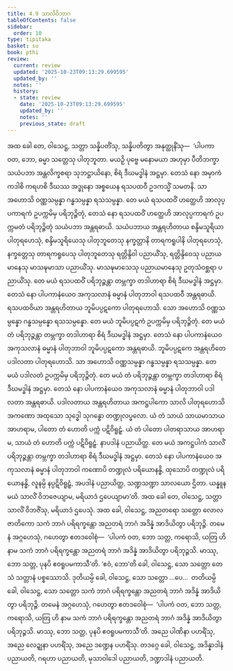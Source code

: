 ```yaml
---
title: 4.9 သာလိဝိဘာဂ
tableOfContents: false
sidebar:
  order: 10
type: tipitaka
basket: su
book: pthi
review:
  current: review
  updated: '2025-10-23T09:13:29.699595'
  updated_by: ''
  notes: ''
  history:
  - state: review
    date: '2025-10-23T09:13:29.699595'
    updated_by: ''
    notes: ''
    previous_state: draft
---
```



<ReviewStatus review={frontmatter.review} showDetails={true} />

<HypothesisAnnotation frontmatter={frontmatter} />

<DynamicBreadcrumb />

<Division number="128" book="pthi" e="ch" v="8" p="75">

<Paragraph number="269" book="pthi">
အထ ခေါ တေ, ဝါသေဋ္ဌ, သတ္တာ သန္နိပတိံသု, သန္နိပတိတွာ အနုတ္ထုနိံသု—  ‘ပါပကာ ဝတ, ဘော, ဓမ္မာ သတ္တေသု ပါတုဘူတာ. မယဉှိ ပုဗ္ဗေ မနောမယာ အဟုမှာ ပီတိဘက္ခာ သယံပဘာ အန္တလိက္ခစရာ သုဘဋ္ဌာယိနော, စိရံ ဒီဃမဒ္ဓါနံ အဋ္ဌမှာ. တေသံ နော အမှာကံ ကဒါစိ ကရဟစိ ဒီဃဿ အဒ္ဓုနော အစ္စယေန ရသပထဝီ ဥဒကသ္မိံ သမတနိ. သာ အဟောသိ ဝဏ္ဏသမ္ပန္နာ ဂန္ဓသမ္ပန္နာ ရသသမ္ပန္နာ. တေ မယံ ရသပထဝိံ ဟတ္ထေဟိ အာလုပ္ပကာရကံ ဥပက္ကမိမှ ပရိဘုဉ္ဇိတုံ, တေသံ နော ရသပထဝိံ ဟတ္ထေဟိ အာလုပ္ပကာရကံ ဥပက္ကမတံ ပရိဘုဉ္ဇိတုံ သယံပဘာ အန္တရဓာယိ. သယံပဘာယ အန္တရဟိတာယ စန္ဒိမသူရိယာ ပါတုရဟေသုံ, စန္ဒိမသူရိယေသု ပါတုဘူတေသု နက္ခတ္တာနိ တာရကရူပါနိ ပါတုရဟေသုံ, နက္ခတ္တေသု တာရကရူပေသု ပါတုဘူတေသု ရတ္တိန္ဒိဝါ ပညာယိံသု, ရတ္တိန္ဒိဝေသု ပညာယမာနေသု မာသဍ္ဎမာသာ ပညာယိံသု. မာသဍ္ဎမာသေသု ပညာယမာနေသု ဥတုသံဝစ္ဆရာ ပညာယိံသု. တေ မယံ ရသပထဝိံ ပရိဘုဉ္ဇန္တာ တမ္ဘက္ခာ တဒါဟာရာ စိရံ ဒီဃမဒ္ဓါနံ အဋ္ဌမှာ. တေသံ နော ပါပကာနံယေဝ အကုသလာနံ ဓမ္မာနံ ပါတုဘာဝါ ရသပထဝီ အန္တရဓာယိ. ရသပထဝိယာ အန္တရဟိတာယ ဘူမိပပ္ပဋကော ပါတုရဟောသိ. သော အဟောသိ ဝဏ္ဏသမ္ပန္နော ဂန္ဓသမ္ပန္နော ရသသမ္ပန္နော. တေ မယံ ဘူမိပပ္ပဋကံ ဥပက္ကမိမှ ပရိဘုဉ္ဇိတုံ. တေ မယံ တံ ပရိဘုဉ္ဇန္တာ တမ္ဘက္ခာ တဒါဟာရာ စိရံ ဒီဃမဒ္ဓါနံ အဋ္ဌမှာ. တေသံ နော ပါပကာနံယေဝ အကုသလာနံ ဓမ္မာနံ ပါတုဘာဝါ ဘူမိပပ္ပဋကော အန္တရဓာယိ. ဘူမိပပ္ပဋကေ အန္တရဟိတေ ပဒါလတာ ပါတုရဟောသိ. သာ အဟောသိ ဝဏ္ဏသမ္ပန္နာ ဂန္ဓသမ္ပန္နာ ရသသမ္ပန္နာ. တေ မယံ ပဒါလတံ ဥပက္ကမိမှ ပရိဘုဉ္ဇိတုံ. တေ မယံ တံ ပရိဘုဉ္ဇန္တာ တမ္ဘက္ခာ တဒါဟာရာ စိရံ ဒီဃမဒ္ဓါနံ အဋ္ဌမှာ. တေသံ နော ပါပကာနံယေဝ အကုသလာနံ ဓမ္မာနံ ပါတုဘာဝါ ပဒါလတာ အန္တရဓာယိ. ပဒါလတာယ အန္တရဟိတာယ အကဋ္ဌပါကော သာလိ ပါတုရဟောသိ အကဏော အထုသော သုဒ္ဓေါ သုဂန္ဓော တဏ္ဍုလပ္ဖလော. ယံ တံ သာယံ သာယမာသာယ အာဟရာမ, ပါတော တံ ဟောတိ ပက္ကံ ပဋိဝိရူဠှံ. ယံ တံ ပါတော ပါတရာသာယ အာဟရာမ, သာယံ တံ ဟောတိ ပက္ကံ ပဋိဝိရူဠှံ. နာပဒါနံ ပညာယိတ္ထ. တေ မယံ အကဋ္ဌပါကံ သာလိံ ပရိဘုဉ္ဇန္တာ တမ္ဘက္ခာ တဒါဟာရာ စိရံ ဒီဃမဒ္ဓါနံ အဋ္ဌမှာ. တေသံ နော ပါပကာနံယေဝ အကုသလာနံ ဓမ္မာနံ ပါတုဘာဝါ ကဏောပိ တဏ္ဍုလံ ပရိယောနန္ဓိ, ထုသောပိ တဏ္ဍုလံ ပရိယောနန္ဓိ, လူနမ္ပိ နပ္ပဋိဝိရူဠှံ, အပဒါနံ ပညာယိတ္ထ, သဏ္ဍသဏ္ဍာ သာလယော ဌိတာ. ယန္နူန မယံ သာလိံ ဝိဘဇေယျာမ, မရိယာဒံ ဌပေယျာမာ’တိ. အထ ခေါ တေ, ဝါသေဋ္ဌ, သတ္တာ သာလိံ ဝိဘဇိံသု, မရိယာဒံ ဌပေသုံ.
</Paragraph>

</Division>
<Division number="129" book="pthi" e="ch" v="8" p="76">

<Paragraph number="270" book="pthi">
အထ ခေါ, ဝါသေဋ္ဌ, အညတရော သတ္တော လောလဇာတိကော သကံ ဘာဂံ ပရိရက္ခန္တော အညတရံ ဘာဂံ အဒိန္နံ အာဒိယိတွာ ပရိဘုဉ္ဇိ. တမေနံ အဂ္ဂဟေသုံ, ဂဟေတွာ ဧတဒဝေါစုံ—  ‘ပါပကံ ဝတ, ဘော သတ္တ, ကရောသိ, ယတြ ဟိ နာမ သကံ ဘာဂံ ပရိရက္ခန္တော အညတရံ ဘာဂံ အဒိန္နံ အာဒိယိတွာ ပရိဘုဉ္ဇသိ. မာဿု, ဘော သတ္တ, ပုနပိ ဧဝရူပမကာသီ’တိ. ‘ဧဝံ, ဘော’တိ ခေါ, ဝါသေဋ္ဌ, သော သတ္တော တေသံ သတ္တာနံ ပစ္စဿောသိ. ဒုတိယမ္ပိ ခေါ, ဝါသေဋ္ဌ, သော သတ္တော …ပေ…  တတိယမ္ပိ ခေါ, ဝါသေဋ္ဌ, သော သတ္တော သကံ ဘာဂံ ပရိရက္ခန္တော အညတရံ ဘာဂံ အဒိန္နံ အာဒိယိတွာ ပရိဘုဉ္ဇိ. တမေနံ အဂ္ဂဟေသုံ, ဂဟေတွာ ဧတဒဝေါစုံ—  ‘ပါပကံ ဝတ, ဘော သတ္တ, ကရောသိ, ယတြ ဟိ နာမ သကံ ဘာဂံ ပရိရက္ခန္တော အညတရံ ဘာဂံ အဒိန္နံ အာဒိယိတွာ ပရိဘုဉ္ဇသိ. မာဿု, ဘော သတ္တ, ပုနပိ ဧဝရူပမကာသီ’တိ. အညေ ပါဏိနာ ပဟရိံသု, အညေ လေဍ္ဍုနာ ပဟရိံသု, အညေ ဒဏ္ဍေန ပဟရိံသု. တဒဂ္ဂေ ခေါ, ဝါသေဋ္ဌ, အဒိန္နာဒါနံ ပညာယတိ, ဂရဟာ ပညာယတိ, မုသာဝါဒေါ ပညာယတိ, ဒဏ္ဍာဒါနံ ပညာယတိ.
</Paragraph>
</Division>